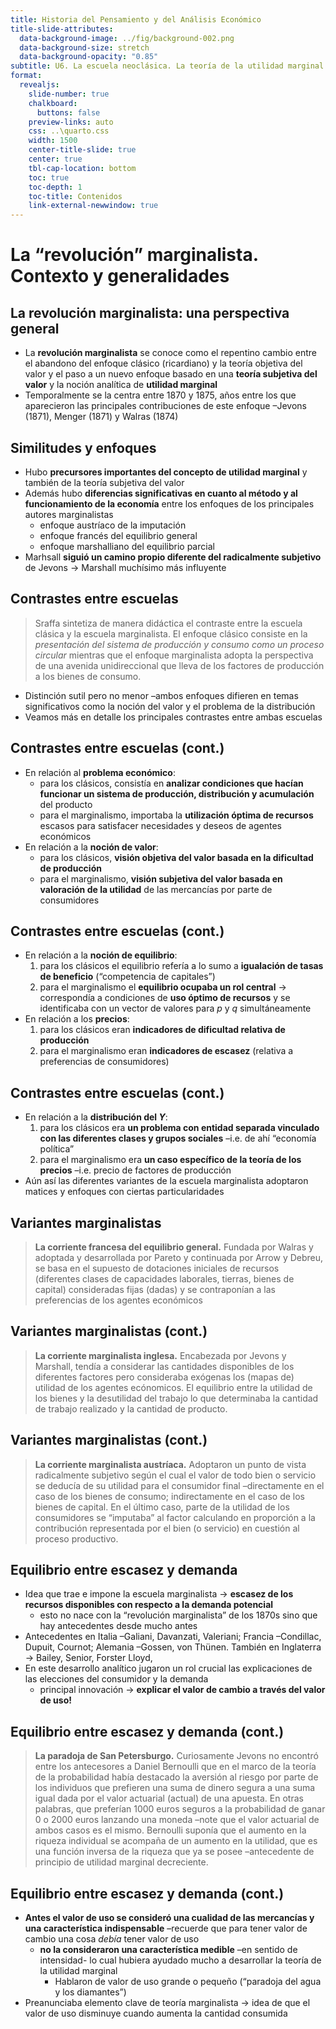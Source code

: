 ```yaml
---
title: Historia del Pensamiento y del Análisis Económico
title-slide-attributes:
  data-background-image: ../fig/background-002.png
  data-background-size: stretch
  data-background-opacity: "0.85"
subtitle: U6. La escuela neoclásica. La teoría de la utilidad marginal. Introducción y contexto
format:
  revealjs:
    slide-number: true
    chalkboard:
      buttons: false
    preview-links: auto
    css: ..\quarto.css
    width: 1500
    center-title-slide: true
    center: true
    tbl-cap-location: bottom	
    toc: true
    toc-depth: 1
    toc-title: Contenidos
    link-external-newwindow: true
---
```


# La "revolución" marginalista. Contexto y generalidades {background="#390040"}

## La revolución marginalista: una perspectiva general

- La **revolución marginalista** se conoce como el repentino cambio
  entre el abandono del enfoque clásico (ricardiano) y la teoría
  objetiva del valor y el paso a un nuevo enfoque basado en una
  **teoría subjetiva del valor** y la noción analítica de **utilidad
  marginal** 
- Temporalmente se la centra entre 1870 y 1875, años entre los que
  aparecieron las principales contribuciones de este enfoque --Jevons
  (1871), Menger (1871) y Walras (1874)
  
## Similitudes y enfoques

- Hubo **precursores importantes del concepto de utilidad marginal** y
  también de la teoría subjetiva del valor
- Además hubo **diferencias significativas en cuanto al método y al
  funcionamiento de la economía** entre los enfoques de los
  principales autores marginalistas
  - enfoque austríaco de la imputación
  - enfoque francés del equilibrio general
  - enfoque marshalliano del equilibrio parcial
- Marhsall **siguió un camino propio diferente del radicalmente
  subjetivo** de Jevons $\longrightarrow$ Marshall muchísimo más influyente

## Contrastes entre escuelas

> Sraffa sintetiza de manera didáctica el contraste entre la escuela
> clásica y la escuela marginalista. El enfoque clásico consiste en la
> *presentación del sistema de producción y consumo como un proceso
> circular* mientras que el enfoque marginalista adopta la perspectiva
> de una avenida unidireccional que lleva de los factores de
> producción a los bienes de consumo. 

- Distinción sutil pero no menor --ambos enfoques difieren en temas
  significativos como la noción del valor y el problema de la
  distribución
- Veamos más en detalle los principales contrastes entre ambas escuelas

## Contrastes entre escuelas (cont.)

- En relación al **problema económico**:
  - para los clásicos, consistía en **analizar condiciones que
    hacían funcionar un sistema de producción,
    distribución y acumulación** del producto
  - para el marginalismo, importaba la
    **utilización óptima de recursos** escasos para satisfacer necesidades
    y deseos de agentes económicos
- En relación a la **noción de valor**:
  - para los clásicos, **visión objetiva del valor basada en la
    dificultad de producción**
  - para el marginalismo, **visión subjetiva del valor basada en
    valoración de la utilidad** de las mercancías por parte de
    consumidores

## Contrastes entre escuelas (cont.)

- En relación a la **noción de equilibrio**:
  1. para los clásicos el equilibrio refería a lo sumo a **igualación de
     tasas de beneficio** ("competencia de capitales")
  2. para el marginalismo el **equilibrio ocupaba un rol central**
     $\longrightarrow$ correspondía a condiciones de **uso óptimo de
     recursos** y se identificaba con un vector de valores para $p$ y
     $q$ simultáneamente
- En relación a los **precios**:
  1. para los clásicos eran **indicadores de dificultad relativa de
     producción**
  2. para el marginalismo eran **indicadores de escasez** (relativa a
     preferencias de consumidores)

## Contrastes entre escuelas (cont.)

- En relación a la **distribución del $Y$**:
  1. para los clásicos era **un problema con entidad separada vinculado
     con las diferentes clases y grupos sociales** --i.e. de ahí
     "economía política"
  2. para el marginalismo era **un caso específico de la teoría de los
     precios** --i.e. precio de factores de producción
- Aún así las diferentes variantes de la escuela marginalista adoptaron
  matices y enfoques con ciertas particularidades
  
## Variantes marginalistas

> **La corriente francesa del equilibrio general.** Fundada por Walras
> y adoptada y desarrollada por Pareto y continuada por Arrow y
> Debreu, se basa en el supuesto de dotaciones iniciales de recursos
> (diferentes clases de capacidades laborales, tierras, bienes de
> capital) consideradas fijas (dadas) y se contraponían a las
> preferencias de los agentes económicos

## Variantes marginalistas (cont.)

> **La corriente marginalista inglesa.** Encabezada por Jevons y
> Marshall, tendía a considerar las cantidades disponibles de los
> diferentes factores pero consideraba exógenas los (mapas de)
> utilidad de los agentes ecónomicos. El equilibrio entre la utilidad
> de los bienes y la desutilidad del trabajo lo que determinaba la
> cantidad de trabajo realizado y la cantidad de producto. 

## Variantes marginalistas (cont.)

> **La corriente marginalista austríaca.** Adoptaron un punto de vista
> radicalmente subjetivo según el cual el valor de todo bien o
> servicio se deducía de su utilidad para el consumidor final
> --directamente en el caso de los bienes de consumo; indirectamente
> en el caso de los bienes de capital. En el último caso, parte de la
> utilidad de los consumidores se "imputaba" al factor calculando en
> proporción a la contribución representada por el bien (o servicio)
> en cuestión al proceso productivo. 

## Equilibrio entre escasez y demanda

- Idea que trae e impone la escuela marginalista $\longrightarrow$ **escasez de los recursos disponibles con respecto a la demanda potencial**
  - esto no nace con la "revolución marginalista" de los 1870s sino
    que hay antecedentes desde mucho antes 
- Antecedentes en Italia --Galiani, Davanzati, Valeriani; Francia
  --Condillac, Dupuit, Cournot; Alemania --Gossen, von Thünen. También
  en Inglaterra $\longrightarrow$ Bailey, Senior, Forster Lloyd, 
- En este desarrollo analítico jugaron un rol crucial las
  explicaciones de las elecciones del consumidor y la demanda
  - principal innovación $\longrightarrow$ **explicar el valor de cambio
    a través del valor de uso!** 


## Equilibrio entre escasez y demanda (cont.)

> **La paradoja de San Petersburgo.** Curiosamente Jevons no encontró
> entre los antecesores a Daniel Bernoulli que en el marco de la
> teoría de la probabilidad había destacado la aversión al riesgo por
> parte de los individuos que prefieren una suma de dinero segura a
> una suma igual dada por el valor actuarial (actual) de una
> apuesta. En otras palabras, que preferían 1000 euros seguros a la
> probabilidad de ganar 0 o 2000 euros lanzando una moneda --note que
> el valor actuarial de ambos casos es el mismo. Bernoulli suponía que
> el aumento en la riqueza individual se acompaña de un aumento en la
> utilidad, que es una función inversa de la riqueza que ya se posee
> --antecedente de principio de utilidad marginal decreciente. 

## Equilibrio entre escasez y demanda (cont.)

- **Antes el valor de uso se consideró una
  cualidad de las mercancías y una característica indispensable**
  --recuerde que para tener valor de cambio una cosa *debía* tener
  valor de uso
  - **no la consideraron una característica medible** --en
    sentido de intensidad- lo cual hubiera ayudado mucho a desarrollar
    la teoría de la utilidad marginal
	- Hablaron de valor de uso grande o pequeño ("paradoja del agua y
      los diamantes") 
- Preanunciaba elemento clave de teoría marginalista
  $\longrightarrow$ idea de que el valor de uso disminuye cuando
  aumenta la cantidad consumida
  
  
